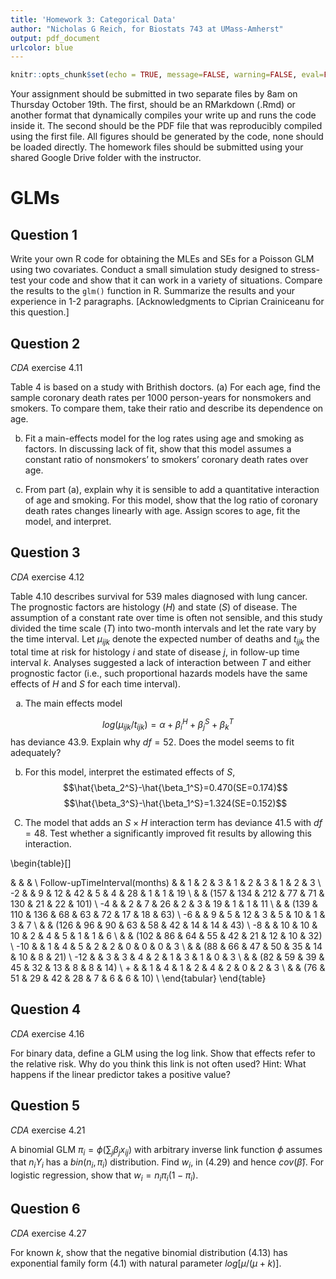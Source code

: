 ```yaml
---
title: 'Homework 3: Categorical Data'
author: "Nicholas G Reich, for Biostats 743 at UMass-Amherst"
output: pdf_document
urlcolor: blue
---
```


```r
knitr::opts_chunk$set(echo = TRUE, message=FALSE, warning=FALSE, eval=FALSE)
```

Your assignment should be submitted in two separate files by 8am on Thursday October 19th. The first, should be an RMarkdown (.Rmd) or another format that dynamically compiles your write up and runs the code inside it. The second should be the PDF file that was reproducibly compiled using the first file. All figures should be generated by the code, none should be loaded directly. The homework files should be submitted using your shared Google Drive folder with the instructor. 


# GLMs

## Question 1

Write your own R code for obtaining the MLEs and SEs for a Poisson GLM using two covariates. Conduct a small simulation study designed to stress-test your code and show that it can work in a variety of situations. Compare the results to the `glm()` function in R. Summarize the results and your experience in 1-2 paragraphs. [Acknowledgments to Ciprian Crainiceanu for this question.]


## Question 2

_CDA_ exercise 4.11

Table 4 is based on a study with Brithish doctors.
(a) For each age, find the sample coronary death rates per 1000 person-years for
nonsmokers and smokers. To compare them, take their ratio and describe its
dependence on age.

(b) Fit a main-effects model for the log rates using age and smoking as factors. In discussing
lack of fit, show that this model assumes a constant ratio of nonsmokers'
to smokers' coronary death rates over age.

(c) From part (a), explain why it is sensible to add a quantitative interaction of age
and smoking. For this model, show that the log ratio of coronary death rates
changes linearly with age. Assign scores to age, fit the model, and interpret.


\begin{table}[]
\centering
\caption{ 4.9 Data for Question 6 on Coronary Death Rates}
\begin{tabular}{ccccc}
\hline
      & \multicolumn{2}{c}{Person-years} & \multicolumn{2}{c}{Coronary Deaths} \\ \hline
Age   & Nonsmokers       & Smokers       & Nonsmokers         & Smokers        \\ \hline
35-44 & 18,793           & 52,407        & 2                  & 32             \\ \hline
45-54 & 10,673           & 43,248        & 12                 & 104            \\ \hline
55-64 & 5710             & 28,612        & 28                 & 206            \\ \hline
65-74 & 2585             & 12,663        & 28                 & 186            \\ \hline
75-84 & 1462             & 5317          & 31                 & 102            \\ \hline
\end{tabular}
\end{table}



## Question 3

_CDA_ exercise 4.12

Table 4.10 describes survival for 539 males diagnosed with lung cancer. The prognostic
factors are histology $(H)$ and state $(S)$ of disease. The assumption of a constant
rate over time is often not sensible, and this study divided the time scale $(T)$ into
two-month intervals and let the rate vary by the time interval. Let $\mu_{ijk}$ denote the
expected number of deaths and $t_{ijk}$ the total time at risk for histology $i$ and state
of disease $j$, in follow-up time interval $k$. Analyses suggested a lack of interaction
between $T$ and either prognostic factor (i.e., such proportional hazards models have
the same effects of $H$ and $S$ for each time interval).

(a) The main effects model

$$log(\mu_{ijk}/t_{ijk})=\alpha+\beta_{i}^H+\beta_{j}^S+\beta_k^T$$
has deviance 43.9. Explain why $df=52$. Does the model seems to fit adequately?

(b) For this model, interpret the estimated effects of $S$, 
 $$\hat{\beta_2^S}-\hat{\beta_1^S}=0.470(SE=0.174)$$
 $$\hat{\beta_3^S}-\hat{\beta_1^S}=1.324(SE=0.152)$$
(C) The model that adds an $S \times H$ interaction term has deviance 41.5 with $df = 48$.
Test whether a significantly improved fit results by allowing this interaction.


\begin{table}[]
\caption{Q7}
\label{my-label}
\begin{tabular}{ccccccccccc}
\hline
 &  & \multicolumn{9}{c}{Histology} \\ \hline
 & \begin{tabular}[c]{@{}c@{}}Disease\\ Stage\end{tabular} & \multicolumn{3}{c}{I} & \multicolumn{3}{c}{II} & \multicolumn{3}{c}{III} \\ \hline
Follow-upTimeInterval(months) &  & 1 & 2 & 3 & 1 & 2 & 3 & 1 & 2 & 3 \\ \hline
0-2 &  & 9 & 12 & 42 & 5 & 4 & 28 & 1 & 1 & 19 \\ \hline
 &  & (157 & 134 & 212 & 77 & 71 & 130 & 21 & 22 & 101) \\ \hline
2-4 &  & 2 & 7 & 26 & 2 & 3 & 19 & 1 & 1 & 11 \\ \hline
 &  & (139 & 110 & 136 & 68 & 63 & 72 & 17 & 18 & 63) \\ \hline
4-6 &  & 9 & 5 & 12 & 3 & 5 & 10 & 1 & 3 & 7 \\ \hline
 &  & (126 & 96 & 90 & 63 & 58 & 42 & 14 & 14 & 43) \\ \hline
6-8 &  & 10 & 10 & 10 & 2 & 4 & 5 & 1 & 1 & 6 \\ \hline
 &  & (102 & 86 & 64 & 55 & 42 & 21 & 12 & 10 & 32) \\ \hline
8-10 &  & 1 & 4 & 5 & 2 & 2 & 0 & 0 & 0 & 3 \\ \hline
 &  & (88 & 66 & 47 & 50 & 35 & 14 & 10 & 8 & 21) \\ \hline
10-12 &  & 3 & 3 & 4 & 2 & 1 & 3 & 1 & 0 & 3 \\ \hline
 &  & (82 & 59 & 39 & 45 & 32 & 13 & 8 & 8 & 14) \\ \hline
12+ &  & 1 & 4 & 1 & 2 & 4 & 2 & 0 & 2 & 3 \\ \hline
 &  & (76 & 51 & 29 & 42 & 28 & 7 & 6 & 6 & 10) \\ \hline
\end{tabular}
\end{table}

## Question 4

_CDA_ exercise 4.16

For binary data, define a GLM using the log link. Show that effects refer to the
relative risk. Why do you think this link is not often used? Hint: What happens if
the linear predictor takes a positive value?

## Question 5

_CDA_ exercise 4.21

A binomial GLM $\pi_i = \phi(\sum_j \beta_jx_{ij})$ with arbitrary inverse link function $\phi$ assumes
that $n_iY_i$ has a $bin(n_i,\pi_i)$ distribution. Find $w_i$, in (4.29) and hence $cov(\hat\beta)$. For
logistic regression, show that $w_i=n_i\pi_i(1-\pi_i)$.

## Question 6

_CDA_ exercise 4.27

For known $k$, show that the negative binomial distribution (4.13) has exponential
family form (4.1) with natural parameter $log[\mu/(\mu + k)]$.

<!--    - Bayesian example, BDA3 p 37
    - chisq GOF test on draws from some distribution
    - derivation of chi-sq being equivalent to square of test of proportions test stat
    - 652 HW3, problem 6: likelihood interval comparison to 
    - Poisson GOF test
    - Bayesian multinomial example
    -->
